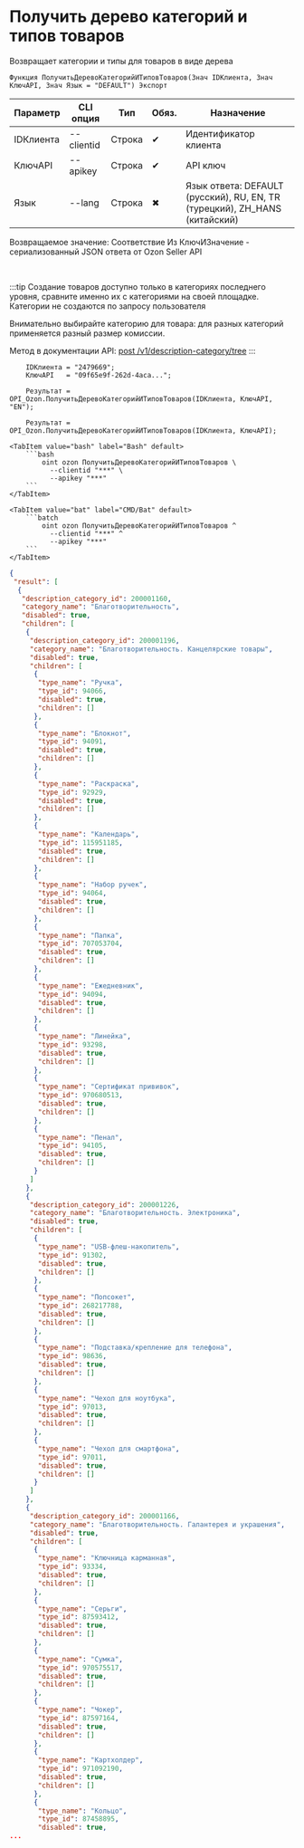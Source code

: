 ﻿---
sidebar_position: 1
description: Получить дерево категорий и типов товаров и другие функции для работы с Ozon в Открытом пакете интеграций - бесплатной open-source библиотеке интеграций для 1С:Предприятие 8, OneScript и CLI
keywords: [1C, 1С, 1С:Предприятие, 1С:Предприятие 8.3, API, Интеграция, Сервисы, Обмен, OneScript, CLI, Ozon]
---


# Получить дерево категорий и типов товаров
 Возвращает категории и типы для товаров в виде дерева



`Функция ПолучитьДеревоКатегорийИТиповТоваров(Знач IDКлиента, Знач КлючAPI, Знач Язык = "DEFAULT") Экспорт`

  | Параметр | CLI опция | Тип | Обяз. | Назначение |
  |-|-|-|-|-|
  | IDКлиента | --clientid | Строка | &#x2714; | Идентификатор клиента |
  | КлючAPI | --apikey | Строка | &#x2714; | API ключ |
  | Язык | --lang | Строка | &#x2716; | Язык ответа: DEFAULT (русский), RU, EN, TR (турецкий), ZH_HANS (китайский) |

  
  Возвращаемое значение:   Соответствие Из КлючИЗначение - сериализованный JSON ответа от Ozon Seller API

<br/>

:::tip
Создание товаров доступно только в категориях последнего уровня, сравните именно их с категориями на своей площадке. Категории не создаются по запросу пользователя

Внимательно выбирайте категорию для товара: для разных категорий применяется разный размер комиссии.

Метод в документации API: [post /v1/description-category/tree](https://docs.ozon.ru/api/seller/#operation/DescriptionCategoryAPI_GetTree)
:::
<br/>



```bsl title="Пример использования для 1С:Предприятие/OneScript"
    IDКлиента = "2479669";
    КлючAPI   = "09f65e9f-262d-4aca...";

    Результат = OPI_Ozon.ПолучитьДеревоКатегорийИТиповТоваров(IDКлиента, КлючAPI, "EN");

    Результат = OPI_Ozon.ПолучитьДеревоКатегорийИТиповТоваров(IDКлиента, КлючAPI);
```
    

 <Tabs>
  
    <TabItem value="bash" label="Bash" default>
        ```bash
            oint ozon ПолучитьДеревоКатегорийИТиповТоваров \
              --clientid "***" \
              --apikey "***"
        ```
    </TabItem>
  
    <TabItem value="bat" label="CMD/Bat" default>
        ```batch
            oint ozon ПолучитьДеревоКатегорийИТиповТоваров ^
              --clientid "***" ^
              --apikey "***"
        ```
    </TabItem>
</Tabs>


```json title="Результат"
{
 "result": [
  {
   "description_category_id": 200001160,
   "category_name": "Благотворительность",
   "disabled": true,
   "children": [
    {
     "description_category_id": 200001196,
     "category_name": "Благотворительность. Канцелярские товары",
     "disabled": true,
     "children": [
      {
       "type_name": "Ручка",
       "type_id": 94066,
       "disabled": true,
       "children": []
      },
      {
       "type_name": "Блокнот",
       "type_id": 94091,
       "disabled": true,
       "children": []
      },
      {
       "type_name": "Раскраска",
       "type_id": 92929,
       "disabled": true,
       "children": []
      },
      {
       "type_name": "Календарь",
       "type_id": 115951185,
       "disabled": true,
       "children": []
      },
      {
       "type_name": "Набор ручек",
       "type_id": 94064,
       "disabled": true,
       "children": []
      },
      {
       "type_name": "Папка",
       "type_id": 707053704,
       "disabled": true,
       "children": []
      },
      {
       "type_name": "Ежедневник",
       "type_id": 94094,
       "disabled": true,
       "children": []
      },
      {
       "type_name": "Линейка",
       "type_id": 93298,
       "disabled": true,
       "children": []
      },
      {
       "type_name": "Сертификат прививок",
       "type_id": 970680513,
       "disabled": true,
       "children": []
      },
      {
       "type_name": "Пенал",
       "type_id": 94105,
       "disabled": true,
       "children": []
      }
     ]
    },
    {
     "description_category_id": 200001226,
     "category_name": "Благотворительность. Электроника",
     "disabled": true,
     "children": [
      {
       "type_name": "USB-флеш-накопитель",
       "type_id": 91302,
       "disabled": true,
       "children": []
      },
      {
       "type_name": "Попсокет",
       "type_id": 268217788,
       "disabled": true,
       "children": []
      },
      {
       "type_name": "Подставка/крепление для телефона",
       "type_id": 98636,
       "disabled": true,
       "children": []
      },
      {
       "type_name": "Чехол для ноутбука",
       "type_id": 97013,
       "disabled": true,
       "children": []
      },
      {
       "type_name": "Чехол для смартфона",
       "type_id": 97011,
       "disabled": true,
       "children": []
      }
     ]
    },
    {
     "description_category_id": 200001166,
     "category_name": "Благотворительность. Галантерея и украшения",
     "disabled": true,
     "children": [
      {
       "type_name": "Ключница карманная",
       "type_id": 93334,
       "disabled": true,
       "children": []
      },
      {
       "type_name": "Серьги",
       "type_id": 87593412,
       "disabled": true,
       "children": []
      },
      {
       "type_name": "Сумка",
       "type_id": 970575517,
       "disabled": true,
       "children": []
      },
      {
       "type_name": "Чокер",
       "type_id": 87597164,
       "disabled": true,
       "children": []
      },
      {
       "type_name": "Картхолдер",
       "type_id": 971092190,
       "disabled": true,
       "children": []
      },
      {
       "type_name": "Кольцо",
       "type_id": 87458895,
       "disabled": true,
...
```

